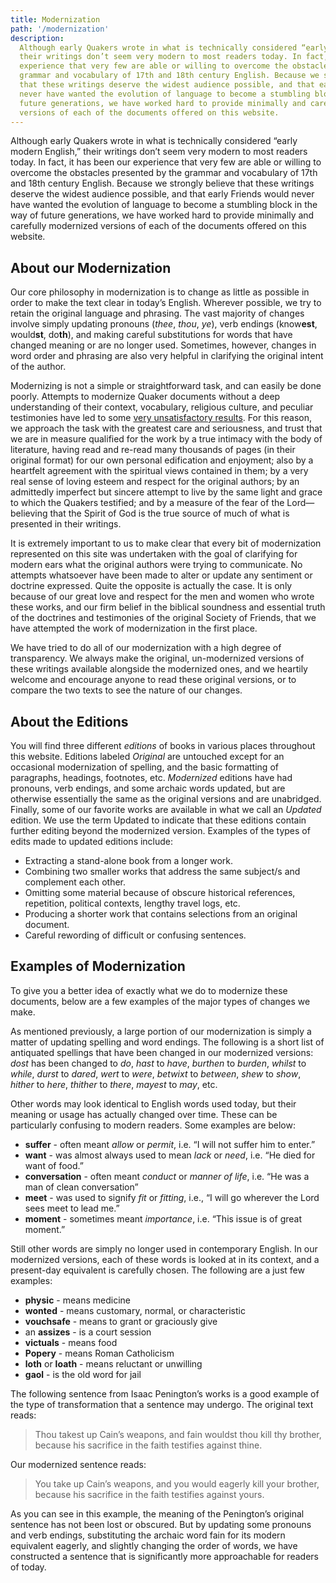```yaml
---
title: Modernization
path: '/modernization'
description:
  Although early Quakers wrote in what is technically considered “early modern English,”
  their writings don’t seem very modern to most readers today. In fact, it has been our
  experience that very few are able or willing to overcome the obstacles presented by the
  grammar and vocabulary of 17th and 18th century English. Because we strongly believe
  that these writings deserve the widest audience possible, and that early Friends would
  never have wanted the evolution of language to become a stumbling block in the way of
  future generations, we have worked hard to provide minimally and carefully modernized
  versions of each of the documents offered on this website.
---
```


<Lead>
  Although early Quakers wrote in what is technically considered “early modern English,”
  their writings don’t seem very modern to most readers today. In fact, it has been our
  experience that very few are able or willing to overcome the obstacles presented by the
  grammar and vocabulary of 17th and 18th century English. Because we strongly believe
  that these writings deserve the widest audience possible, and that early Friends would
  never have wanted the evolution of language to become a stumbling block in the way of
  future generations, we have worked hard to provide minimally and carefully modernized
  versions of each of the documents offered on this website.
</Lead>

## About our Modernization

Our core philosophy in modernization is to change as little as possible in order to make
the text clear in today’s English. Wherever possible, we try to retain the original
language and phrasing. The vast majority of changes involve simply updating pronouns
(_thee_, _thou_, _ye_), verb endings (know**est**, would**st**, do**th**), and making
careful substitutions for words that have changed meaning or are no longer used.
Sometimes, however, changes in word order and phrasing are also very helpful in clarifying
the original intent of the author.

Modernizing is not a simple or straightforward task, and can easily be done poorly.
Attempts to modernize Quaker documents without a deep understanding of their context,
vocabulary, religious culture, and peculiar testimonies have led to some
[very unsatisfactory results](http://www.qhpress.org/texts/barclay/apology/appendix.html).
For this reason, we approach the task with the greatest care and seriousness, and trust
that we are in measure qualified for the work by a true intimacy with the body of
literature, having read and re-read many thousands of pages (in their original format) for
our own personal edification and enjoyment; also by a heartfelt agreement with the
spiritual views contained in them; by a very real sense of loving esteem and respect for
the original authors; by an admittedly imperfect but sincere attempt to live by the same
light and grace to which the Quakers testified; and by a measure of the fear of the
Lord—believing that the Spirit of God is the true source of much of what is presented in
their writings.

It is extremely important to us to make clear that every bit of modernization represented
on this site was undertaken with the goal of clarifying for modern ears what the original
authors were trying to communicate. No attempts whatsoever have been made to alter or
update any sentiment or doctrine expressed. Quite the opposite is actually the case. It is
only because of our great love and respect for the men and women who wrote these works,
and our firm belief in the biblical soundness and essential truth of the doctrines and
testimonies of the original Society of Friends, that we have attempted the work of
modernization in the first place.

We have tried to do all of our modernization with a high degree of transparency. We always
make the original, un-modernized versions of these writings available alongside the
modernized ones, and we heartily welcome and encourage anyone to read these original
versions, or to compare the two texts to see the nature of our changes.

## About the Editions

You will find three different _editions_ of books in various places throughout this
website. Editions labeled _Original_ are untouched except for an occasional modernization
of spelling, and the basic formatting of paragraphs, headings, footnotes, etc.
_Modernized_ editions have had pronouns, verb endings, and some archaic words updated, but
are otherwise essentially the same as the original versions and are unabridged. Finally,
some of our favorite works are available in what we call an _Updated_ edition. We use the
term Updated to indicate that these editions contain further editing beyond the modernized
version. Examples of the types of edits made to updated editions include:

- Extracting a stand-alone book from a longer work.
- Combining two smaller works that address the same subject/s and complement each other.
- Omitting some material because of obscure historical references, repetition, political
  contexts, lengthy travel logs, etc.
- Producing a shorter work that contains selections from an original document.
- Careful rewording of difficult or confusing sentences.

## Examples of Modernization

To give you a better idea of exactly what we do to modernize these documents, below are a
few examples of the major types of changes we make.

As mentioned previously, a large portion of our modernization is simply a matter of
updating spelling and word endings. The following is a short list of antiquated spellings
that have been changed in our modernized versions: _dost_ has been changed to _do_, _hast_
to _have_, _burthen_ to _burden_, _whilst_ to _while_, _durst_ to _dared_, _wert_ to
_were_, _betwixt_ to _between_, _shew_ to _show_, _hither_ to _here_, _thither_ to
_there_, _mayest_ to _may_, etc.

Other words may look identical to English words used today, but their meaning or usage has
actually changed over time. These can be particularly confusing to modern readers. Some
examples are below:

- **suffer** - often meant _allow_ or _permit_, i.e. “I will not suffer him to enter.”
- **want** - was almost always used to mean _lack_ or _need_, i.e. “He died for want of
  food.”
- **conversation** - often meant _conduct_ or _manner of life_, i.e. “He was a man of
  clean conversation”
- **meet** - was used to signify _fit_ or _fitting_, i.e., “I will go wherever the Lord
  sees meet to lead me.”
- **moment** - sometimes meant _importance_, i.e. “This issue is of great moment.”

Still other words are simply no longer used in contemporary English. In our modernized
versions, each of these words is looked at in its context, and a present-day equivalent is
carefully chosen. The following are a just few examples:

- **physic** - means medicine
- **wonted** - means customary, normal, or characteristic
- **vouchsafe** - means to grant or graciously give
- an **assizes** - is a court session
- **victuals** - means food
- **Popery** - means Roman Catholicism
- **loth** or **loath** - means reluctant or unwilling
- **gaol** - is the old word for jail

The following sentence from Isaac Penington’s works is a good example of the type of
transformation that a sentence may undergo. The original text reads:

> Thou takest up Cain’s weapons, and fain wouldst thou kill thy brother, because his
> sacrifice in the faith testifies against thine.

Our modernized sentence reads:

> You take up Cain’s weapons, and you would eagerly kill your brother, because his
> sacrifice in the faith testifies against yours.

As you can see in this example, the meaning of the Penington’s original sentence has not
been lost or obscured. But by updating some pronouns and verb endings, substituting the
archaic word fain for its modern equivalent eagerly, and slightly changing the order of
words, we have constructed a sentence that is significantly more approachable for readers
of today.
